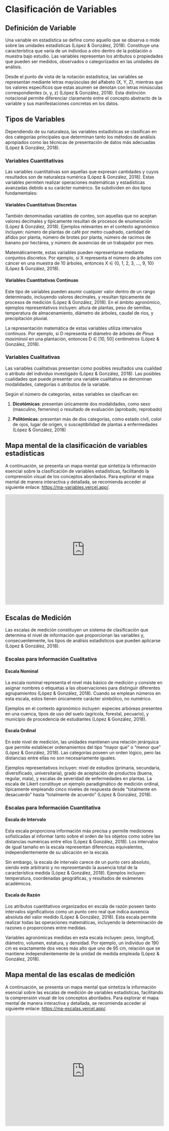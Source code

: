 # Clasificación de Variables

## Definición de Variable

Una variable en estadística se define como aquello que se observa o mide sobre las unidades estadísticas (López & González, 2018). Constituye una característica que varía de un individuo a otro dentro de la población o muestra bajo estudio. Las variables representan los atributos o propiedades que pueden ser medidos, observados o categorizados en las unidades de análisis.

Desde el punto de vista de la notación estadística, las variables se representan mediante letras mayúsculas del alfabeto (X, Y, Z), mientras que los valores específicos que estas asumen se denotan con letras minúsculas correspondientes (x, y, z) (López & González, 2018). Esta distinción notacional permite diferenciar claramente entre el concepto abstracto de la variable y sus manifestaciones concretas en los datos.

## Tipos de Variables

Dependiendo de su naturaleza, las variables estadísticas se clasifican en dos categorías principales que determinan tanto los métodos de análisis apropiados como las técnicas de presentación de datos más adecuadas (López & González, 2018).

### Variables Cuantitativas

Las variables cuantitativas son aquellas que expresan cantidades y cuyos resultados son de naturaleza numérica (López & González, 2018). Estas variables permiten realizar operaciones matemáticas y estadísticas avanzadas debido a su carácter numérico. Se subdividen en dos tipos fundamentales:

#### Variables Cuantitativas Discretas

También denominadas variables de conteo, son aquellas que no aceptan valores decimales y típicamente resultan de procesos de enumeración (López & González, 2018). Ejemplos relevantes en el contexto agronómico incluyen: número de plantas de café por metro cuadrado, cantidad de áfidos por planta, número de brotes por planta, número de racimos de banano por hectárea, y número de ausencias de un trabajador por mes.

Matemáticamente, estas variables pueden representarse mediante conjuntos discretos. Por ejemplo, si X representa el número de árboles con cáncer en una muestra de 10 árboles, entonces X ∈ {0, 1, 2, 3, ..., 9, 10} (López & González, 2018).

#### Variables Cuantitativas Continuas

Este tipo de variables pueden asumir cualquier valor dentro de un rango determinado, incluyendo valores decimales, y resultan típicamente de procesos de medición (López & González, 2018). En el ámbito agronómico, ejemplos representativos incluyen: altura de plantas, peso de semillas, temperatura de almacenamiento, diámetro de árboles, caudal de ríos, y precipitación pluvial.

La representación matemática de estas variables utiliza intervalos continuos. Por ejemplo, si D representa el diámetro de árboles de *Pinus maximinoii* en una plantación, entonces D ∈ \[10, 50\] centímetros (López & González, 2018).

### Variables Cualitativas

Las variables cualitativas presentan como posibles resultados una cualidad o atributo del individuo investigado (López & González, 2018). Las posibles cualidades que puede presentar una variable cualitativa se denominan modalidades, categorías o atributos de la variable.

Según el número de categorías, estas variables se clasifican en:

1.  **Dicotómicas**: presentan únicamente dos modalidades, como sexo (masculino, femenino) o resultado de evaluación (aprobado, reprobado)

2.  **Politómicas**: presentan más de dos categorías, como estado civil, color de ojos, lugar de origen, o susceptibilidad de plantas a enfermedades (López & González, 2018)

## Mapa mental de la clasificación de variables estadísticas

A continuación, se presenta un mapa mental que sintetiza la información esencial sobre la clasificación de variables estadísticas, facilitando la comprensión visual de los conceptos abordados. Para explorar el mapa mental de manera interactiva y detallada, se recomienda acceder al siguiente enlace: <https://ma-variables.vercel.app/>.

::: {style="display: flex; justify-content: center;"}
<iframe src="https://ma-variables.vercel.app/" width="900" height="350" style="border: none;">

</iframe>
:::

## Escalas de Medición

Las escalas de medición constituyen un sistema de clasificación que determina el nivel de información que proporcionan las variables y, consecuentemente, los tipos de análisis estadísticos que pueden aplicarse (López & González, 2018).

### Escalas para Información Cualitativa

#### Escala Nominal

La escala nominal representa el nivel más básico de medición y consiste en asignar nombres o etiquetas a las observaciones para distinguir diferentes agrupamientos (López & González, 2018). Cuando se emplean números en esta escala, estos tienen únicamente carácter simbólico, no numérico.

Ejemplos en el contexto agronómico incluyen: especies arbóreas presentes en una cuenca, tipos de uso del suelo (agrícola, forestal, pecuario), y municipio de procedencia de estudiantes (López & González, 2018).

#### Escala Ordinal

En este nivel de medición, las unidades mantienen una relación jerárquica que permite establecer ordenamientos del tipo "mayor que" o "menor que" (López & González, 2018). Las categorías poseen un orden lógico, pero las distancias entre ellas no son necesariamente iguales.

Ejemplos representativos incluyen: nivel de estudios (primaria, secundaria, diversificado, universitaria), grado de aceptación de productos (buena, regular, mala), y escalas de severidad de enfermedades en plantas. La escala de Likert constituye un ejemplo paradigmático de medición ordinal, típicamente empleando cinco niveles de respuesta desde "totalmente en desacuerdo" hasta "totalmente de acuerdo" (López & González, 2018).

### Escalas para Información Cuantitativa

#### Escala de Intervalo

Esta escala proporciona información más precisa y permite mediciones sofisticadas al informar tanto sobre el orden de los objetos como sobre las distancias numéricas entre ellos (López & González, 2018). Los intervalos de igual tamaño en la escala representan diferencias equivalentes, independientemente de su ubicación en la escala.

Sin embargo, la escala de intervalo carece de un punto cero absoluto, siendo este arbitrario y no representando la ausencia total de la característica medida (López & González, 2018). Ejemplos incluyen: temperatura, coordenadas geográficas, y resultados de exámenes académicos.

#### Escala de Razón

Los atributos cuantitativos organizados en escala de razón poseen tanto intervalos significativos como un punto cero real que indica ausencia absoluta del valor medido (López & González, 2018). Esta escala permite realizar todas las operaciones matemáticas, incluyendo la determinación de razones o proporciones entre medidas.

Variables agronómicas medidas en esta escala incluyen: peso, longitud, diámetro, volumen, estatura, y densidad. Por ejemplo, un individuo de 190 cm es exactamente dos veces más alto que uno de 95 cm, relación que se mantiene independientemente de la unidad de medida empleada (López & González, 2018).

## Mapa mental de las escalas de medición

A continuación, se presenta un mapa mental que sintetiza la información esencial sobre las escalas de medición de variables estadísticas, facilitando la comprensión visual de los conceptos abordados. Para explorar el mapa mental de manera interactiva y detallada, se recomienda acceder al siguiente enlace: <https://ma-escalas.vercel.app/>.

::: {style="display: flex; justify-content: center;"}
<iframe src="https://ma-escalas.vercel.app/" width="900" height="350" style="border: none;">

</iframe>
:::
